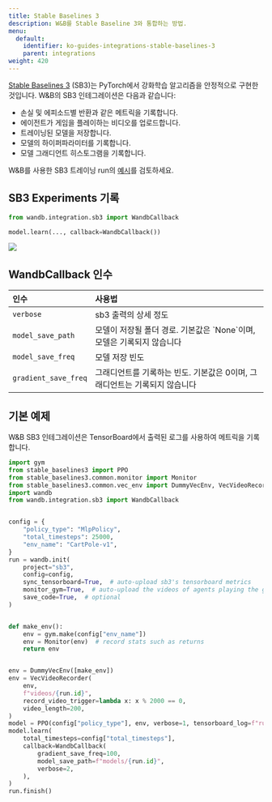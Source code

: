 ```yaml
---
title: Stable Baselines 3
description: W&B를 Stable Baseline 3와 통합하는 방법.
menu:
  default:
    identifier: ko-guides-integrations-stable-baselines-3
    parent: integrations
weight: 420
---
```


[Stable Baselines 3](https://github.com/DLR-RM/stable-baselines3) (SB3)는 PyTorch에서 강화학습 알고리즘을 안정적으로 구현한 것입니다. W&B의 SB3 인테그레이션은 다음과 같습니다:

* 손실 및 에피소드별 반환과 같은 메트릭을 기록합니다.
* 에이전트가 게임을 플레이하는 비디오를 업로드합니다.
* 트레이닝된 모델을 저장합니다.
* 모델의 하이퍼파라미터를 기록합니다.
* 모델 그래디언트 히스토그램을 기록합니다.

W&B를 사용한 SB3 트레이닝 run의 [예시](https://wandb.ai/wandb/sb3/runs/1jyr6z10)를 검토하세요.

## SB3 Experiments 기록

```python
from wandb.integration.sb3 import WandbCallback

model.learn(..., callback=WandbCallback())
```

<Frame>
    <img src="/images/integrations/stable_baselines_demo.gif"  />
</Frame>

## WandbCallback 인수

| 인수 | 사용법 |
| :--- | :--- |
| `verbose` | sb3 출력의 상세 정도 |
| `model_save_path` | 모델이 저장될 폴더 경로. 기본값은 \`None\`이며, 모델은 기록되지 않습니다 |
| `model_save_freq` | 모델 저장 빈도 |
| `gradient_save_freq` | 그래디언트를 기록하는 빈도. 기본값은 0이며, 그래디언트는 기록되지 않습니다 |

## 기본 예제

W&B SB3 인테그레이션은 TensorBoard에서 출력된 로그를 사용하여 메트릭을 기록합니다.

```python
import gym
from stable_baselines3 import PPO
from stable_baselines3.common.monitor import Monitor
from stable_baselines3.common.vec_env import DummyVecEnv, VecVideoRecorder
import wandb
from wandb.integration.sb3 import WandbCallback


config = {
    "policy_type": "MlpPolicy",
    "total_timesteps": 25000,
    "env_name": "CartPole-v1",
}
run = wandb.init(
    project="sb3",
    config=config,
    sync_tensorboard=True,  # auto-upload sb3's tensorboard metrics
    monitor_gym=True,  # auto-upload the videos of agents playing the game
    save_code=True,  # optional
)


def make_env():
    env = gym.make(config["env_name"])
    env = Monitor(env)  # record stats such as returns
    return env


env = DummyVecEnv([make_env])
env = VecVideoRecorder(
    env,
    f"videos/{run.id}",
    record_video_trigger=lambda x: x % 2000 == 0,
    video_length=200,
)
model = PPO(config["policy_type"], env, verbose=1, tensorboard_log=f"runs/{run.id}")
model.learn(
    total_timesteps=config["total_timesteps"],
    callback=WandbCallback(
        gradient_save_freq=100,
        model_save_path=f"models/{run.id}",
        verbose=2,
    ),
)
run.finish()
```

